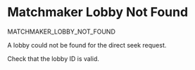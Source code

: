 # Matchmaker Lobby Not Found

<Summary>MATCHMAKER_LOBBY_NOT_FOUND</Summary>

A lobby could not be found for the direct seek request.

Check that the lobby ID is valid.

